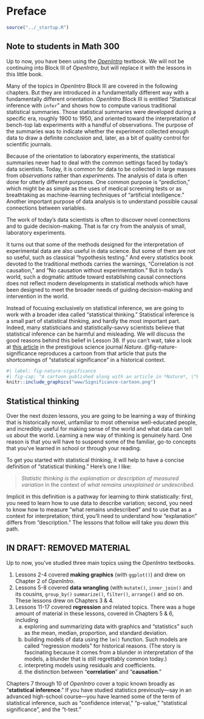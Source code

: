 # Preface {.unnumbered}


```r
source("../_startup.R")
```

::: {.callout-note}
## Note to students in Math 300

Up to now, you have been using the [*OpenIntro*](http://openintro.com) textbook. We will not be continuing into Block III of *OpenIntro*, but will replace it with the lessons in this little book.

Many of the topics in *OpenIntro* Block III are covered in the following chapters. But they are introduced in a fundamentally different way with a fundamentally different orientation. *OpenIntro* Block III is entitled "Statistical inference with `infer`" and shows how to compute various traditional statistical summaries. Those statistical summaries were developed during a specific era, roughly 1900 to 1950, and oriented toward the interpretation of bench-top lab experiments with a handful of observations. The purpose of the summaries was to indicate whether the experiment collected enough data to draw a definite conclusion and, later, as a bit of quality control for scientific journals. 

Because of the orientation to laboratory experiments, the statistical summaries never had to deal with the common settings faced by today's data scientists. Today, it is common for data to be collected in large masses from *observations* rather than *experiments*. The analysis of data is often done for utterly different purposes. One common purpose is "prediction," which might be as simple as the uses of medical screening tests or as breathtaking as machine-learning techniques of "artificial intelligence." Another important purpose of data analysis is to understand possible causal connections between variables. 

The work of today's data scientists is often to discover novel connections and to guide decision-making. That is far cry from the analysis of small, laboratory experiments.

It turns out that some of the methods designed for the interpretation of experimental data are also useful in data science. But some of them are not so useful, such as classical "hypothesis testing." And every statistics book devoted to the traditional methods carries the warnings, "Correlation is not causation," and "No causation without experimentation." But in today's world, such a dogmatic attitude toward establishing causal connections does not reflect modern developments in statistical methods which have been designed to meet the broader needs of guiding decision-making and intervention in the world. 

:::

Instead of focusing exclusively on statistical inference, we are going to work with a broader idea called "statistical thinking." Statistical inference is a small part of statistical thinking, and hardly the most important part. Indeed, many statisticians and statistically-savvy scientists believe that statistical inference can be harmful and misleading. We will discuss the good reasons behind this belief in Lesson 38. If you can't wait, take a look at [this article](www/d41586-019-00857-9.pdf) in the prestigious science journal *Nature*. @fig-nature-significance reproduces a cartoon from that article that puts the shortcomings of "statistical significance" in a historical context.

```r
#| label: fig-nature-significance
#| fig-cap: "A cartoon published along with an article in *Nature*, \"Retire statistical significance\", showing this once-respected idea being relegated to the graveyard for outdated and misleading \"scientific\" concepts such as phlogiston and aether."
knitr::include_graphics("www/Significance-cartoon.png")
```

## Statistical thinking

Over the next dozen lessons, you are going to be learning a way of thinking that is historically novel, unfamiliar to most otherwise well-educated people, and incredibly useful for making sense of the world and what data can tell us about the world. Learning a new way of thinking is genuinely hard. One reason is that you will have to suspend some of the familiar, go-to concepts that you've learned in school or through your reading. 

To get you started with statistical thinking, it will help to have a concise definition of "statistical thinking." Here's one I like:

> *Statistic thinking is the explanation or description of measured variation* in the context of *what remains unexplained or undescribed.*

Implicit in this definition is a pathway for learning to think statistically: first, you need to learn how to use data to describe variation; second, you need to know how to measure "what remains undescribed" and to use that as a context for interpretation; third, you'll need to understand how "explanation" differs from "description." The lessons that follow will take you down this path.



## IN DRAFT: REMOVED MATERIAL

Up to now, you've studied three main topics using the *OpenIntro* textbooks. 

1. Lessons 2-4 covered **making graphics** (with `ggplot()`) and drew on Chapter 2 of *OpenIntro*.
2. Lessons 5-8 covered **data wrangling** (with `mutate()`, `inner_join()` and its cousins, `group_by()` `summarize()`, `filter()`, `arrange()` and so on. These lessons drew on Chapters 3 & 4. 
3. Lessons 11-17 covered **regression** and related topics. There was a huge amount of material in these lessons, covered in Chapters 5 & 6, including 
    a. exploring and summarizing data with graphics and "statistics" such as the mean, median, proportion, and standard deviation.
    b. building models of data using the `lm()` function. Such models are called "regression models" for historical reasons. (The story is fascinating because it comes from a blunder in interpretation of the models, a blunder that is still regrettably common today.)
    c. interpreting models using residuals and coefficients.
    d. the distinction between "**correlation**" and "**causation**."
    
Chapters 7 through 10 of *OpenIntro* cover a topic known broadly as "**statistical inference**." If you have studied statistics previously---say in an advanced high-school course---you have learned some of the term of statistical inference, such as "confidence interval," "p-value," "statistical significance", and the "t-test."


